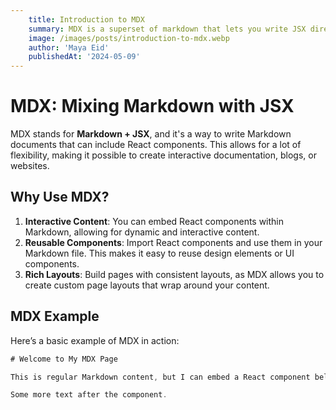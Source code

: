 ```yaml
---
    title: Introduction to MDX
    summary: MDX is a superset of markdown that lets you write JSX directly in your markdown files. It is a powerful way to add dynamic interactivity and embed React components within your content.
    image: /images/posts/introduction-to-mdx.webp
    author: 'Maya Eid'
    publishedAt: '2024-05-09'
---
```


# MDX: Mixing Markdown with JSX

MDX stands for **Markdown + JSX**, and it's a way to write Markdown documents that can include React components. This allows for a lot of flexibility, making it possible to create interactive documentation, blogs, or websites.

## Why Use MDX?

1. **Interactive Content**: You can embed React components within Markdown, allowing for dynamic and interactive content.
2. **Reusable Components**: Import React components and use them in your Markdown file. This makes it easy to reuse design elements or UI components.
3. **Rich Layouts**: Build pages with consistent layouts, as MDX allows you to create custom page layouts that wrap around your content.

## MDX Example

Here’s a basic example of MDX in action:

```jsx
# Welcome to My MDX Page

This is regular Markdown content, but I can embed a React component below:

Some more text after the component.
